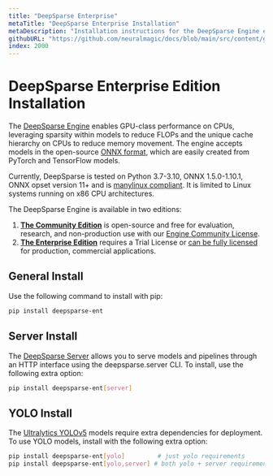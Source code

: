 ```yaml
---
title: "DeepSparse Enterprise"
metaTitle: "DeepSparse Enterprise Installation"
metaDescription: "Installation instructions for the DeepSparse Engine enabling performant neural network deployments"
githubURL: "https://github.com/neuralmagic/docs/blob/main/src/content/get-started/install/deepsparse.mdx"
index: 2000
---
```


# DeepSparse Enterprise Edition Installation

The [DeepSparse Engine](/products/deepsparse-ent) enables GPU-class performance on CPUs, leveraging sparsity within models to reduce FLOPs and the unique cache hierarchy on CPUs to reduce memory movement.
The engine accepts models in the open-source [ONNX format](https://onnx.ai/), which are easily created from PyTorch and TensorFlow models.

Currently, DeepSparse is tested on Python 3.7-3.10, ONNX 1.5.0-1.10.1, ONNX opset version 11+ and is [manylinux compliant](https://peps.python.org/pep-0513/).
It is limited to Linux systems running on x86 CPU architectures.

The DeepSparse Engine is available in two editions:
1. [**The Community Edition**](/products/deepsparse) is open-source and free for evaluation, research, and non-production use with our [Engine Community License](https://neuralmagic.com/legal/engine-license-agreement/).
2. [**The Enterprise Edition**](/products/deepsparse-ent) requires a Trial License or [can be fully licensed](https://neuralmagic.com/legal/master-software-license-and-service-agreement/) for production, commercial applications.

## General Install

Use the following command to install with pip:

```bash
pip install deepsparse-ent
```

## Server Install

The [DeepSparse Server](/use-cases/deploying-deepsparse/deepsparse-server) allows you to serve models and pipelines through an HTTP interface using the deepsparse.server CLI.
To install, use the following extra option:

```bash
pip install deepsparse-ent[server]
```

## YOLO Install

The [Ultralytics YOLOv5](/use-cases/object-detection/deploying) models require extra dependencies for deployment.
To use YOLO models, install with the following extra option:

```bash
pip install deepsparse-ent[yolo]         # just yolo requirements
pip install deepsparse-ent[yolo,server] # both yolo + server requirements
```
